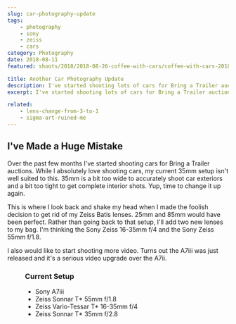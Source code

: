```yaml
---
slug: car-photography-update
tags:
    - photography
    - sony
    - zeiss
    - cars
category: Photography
date: 2018-08-11
featured: shoots/2018/2018-08-26-coffee-with-cars/coffee-with-cars-2018_002

title: Another Car Photography Update
description: I've started shooting lots of cars for Bring a Trailer auctions. That means I'm in need of a lens upgrade!
excerpt: I've started shooting lots of cars for Bring a Trailer auctions. One single 35mm Sony Zeiss wasn't going to cut it. That means I'm in need of a lens upgrade!

related:
    - lens-change-from-3-to-1
    - sigma-art-ruined-me
---
```



## I've Made a Huge Mistake

Over the past few months I've started shooting cars for Bring a Trailer auctions. While I absolutely love shooting cars, my current 35mm setup isn't well suited to this. 35mm is a bit too wide to accurately shoot car exteriors and a bit too tight to get complete interior shots. Yup, time to change it up again.

This is where I look back and shake my head when I made the foolish decision to get rid of my Zeiss Batis lenses. 25mm and 85mm would have been perfect. Rather than going back to that setup, I'll add two new lenses to my bag. I'm thinking the Sony Zeiss 16-35mm f/4 and the Sony Zeiss 55mm f/1.8.

I also would like to start shooting more video. Turns out the A7iii was just released and it's a serious video upgrade over the A7ii.

<Figure src="shoots/2018/2018-08-26-coffee-with-cars/coffee-with-cars-2018_003.jpg" class="h-full w-full" />

### Current Setup

-   Sony A7iii
-   Zeiss Sonnar T\* 55mm f/1.8
-   Zeiss Vario-Tessar T\* 16-35mm f/4
-   Zeiss Sonnar T\* 35mm f/2.8
